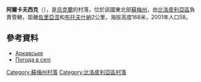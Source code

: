 {{coord|50|58|0|N|34|28|24|E|scale:100000_region:UA|display=title}}

'''阿爾卡夫西克'''（{{lang-uk|Аркавське}}），是[[烏克蘭|烏克蘭]]的村落，位於該國東北部[[蘇梅州|蘇梅州]]，由[[比洛皮利亞區|比洛皮利亞區]]負責管轄，距離[[佐里亞涅|佐里亞涅]]和[[布托夫什納|布托夫什納]]2公里，海拔高度168米，2001年人口58。

==參考資料==
* [http://w1.c1.rada.gov.ua/pls/z7502/A005?rdat1=02.02.2010&rf7571=28567 Аркавське]{{dead link|date=2018年5月 |bot=InternetArchiveBot |fix-attempted=yes }}
* [http://weather.in.ua/ua/symskaja/329 Погода в селі ] {{Wayback|url=http://weather.in.ua/ua/symskaja/329 |date=20160305104140 }}

{{DEFAULTSORT:Аркавське}}

[[Category:蘇梅州村落|Category:蘇梅州村落]]
[[Category:比洛皮利亞區村落|Category:比洛皮利亞區村落]]


{{Sumy-geo-stub}}